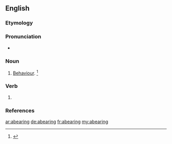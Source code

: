 ==English==

===Etymology===
{{suffix|abear|ing|lang=en}}

===Pronunciation===
* {{a|US}} {{IPA|/əˈbɛɹ.ɪŋ/|lang=en}}

===Noun===
{{en-noun}}
# {{context|obsolete|lang=en}} [[behaviour|Behaviour]]. {{defdate| Late 15<sup>th</sup> century.}}<ref>{{R:SOED5|page=3}}</ref>

===Verb===
{{head|en}}
# {{present participle of|abear|lang=en}}

===References===
<references/>

[[ar:abearing]]
[[de:abearing]]
[[fr:abearing]]
[[my:abearing]]